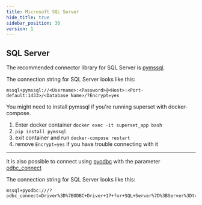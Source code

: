 ```yaml
---
title: Microsoft SQL Server
hide_title: true
sidebar_position: 30
version: 1
---
```


## SQL Server

The recommended connector library for SQL Server is [pymssql](https://github.com/pymssql/pymssql).

The connection string for SQL Server looks like this:

```
mssql+pymssql://<Username>:<Password>@<Host>:<Port-default:1433>/<Database Name>/?Encrypt=yes
```

You might need to install pymssql if you're running superset with docker-compose. 

1. Enter docker container `docker exec -it superset_app bash`
2. `pip install pymssql`
3. exit container and run `docker-compose restart`
4. remove `Encrypt=yes` if you have trouble connecting with it

---

It is also possible to connect using [pyodbc](https://pypi.org/project/pyodbc) with the parameter [odbc_connect](https://docs.sqlalchemy.org/en/14/dialects/mssql.html#pass-through-exact-pyodbc-string)

The connection string for SQL Server looks like this:
```
mssql+pyodbc:///?odbc_connect=Driver%3D%7BODBC+Driver+17+for+SQL+Server%7D%3BServer%3Dtcp%3A%3Cmy_server%3E%2C1433%3BDatabase%3Dmy_datasbase%3BUid%3Dmy_user_name%3BPwd%3Dmy_password%3BEncrypt%3Dyes%3BConnection+Timeout%3D30
```

